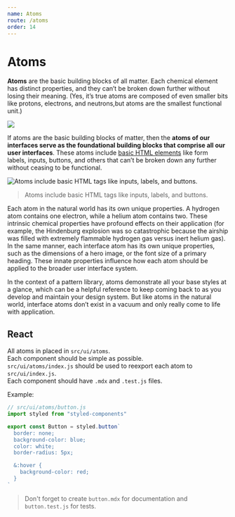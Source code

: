 ```yaml
---
name: Atoms
route: /atoms
order: 14
---
```


# Atoms

**Atoms** are the basic building blocks of all matter. Each chemical element has distinct properties,
and they can’t be broken down further without losing their meaning.
(Yes, it’s true atoms are composed of even smaller bits like protons, electrons, and neutrons,but atoms are the smallest functional unit.)

![](http://atomicdesign.bradfrost.com/images/content/atomic-design-atoms.png)

If atoms are the basic building blocks of matter, then the **atoms of our interfaces serve as the foundational building blocks that comprise all our user interfaces**.
These atoms include [basic HTML elements](https://developer.mozilla.org/en-US/docs/Web/HTML/Element) like form labels,
inputs, buttons, and others that can’t be broken down any further without ceasing to be functional.

![Atoms include basic HTML tags like inputs, labels, and buttons.](http://atomicdesign.bradfrost.com/images/content/atoms-form-elements.png)

> Atoms include basic HTML tags like inputs, labels, and buttons.

Each atom in the natural world has its own unique properties.
A hydrogen atom contains one electron, while a helium atom contains two.
These intrinsic chemical properties have profound effects on their application
(for example, the Hindenburg explosion was so catastrophic because the airship was filled with extremely flammable hydrogen gas versus inert helium gas).
In the same manner, each interface atom has its own unique properties, such as the dimensions of a hero image, or the font size of a primary heading.
These innate properties influence how each atom should be applied to the broader user interface system.

In the context of a pattern library, atoms demonstrate all your base styles at a glance,
which can be a helpful reference to keep coming back to as you develop and maintain your design system.
But like atoms in the natural world, interface atoms don’t exist in a vacuum and only really come to life with application.

## React

All atoms in placed in `src/ui/atoms`. <br/>
Each component should be simple as possible. <br/>
`src/ui/atoms/index.js` should be used to reexport each atom to `src/ui/index.js`.<br/>
Each component should have `.mdx` and `.test.js` files.

Example:

```js
// src/ui/atoms/button.js
import styled from "styled-components"

export const Button = styled.button`
  border: none;
  background-color: blue;
  color: white;
  border-radius: 5px;

  &:hover {
    background-color: red;
  }
`
```

> Don't forget to create `button.mdx` for documentation and `button.test.js` for tests.
